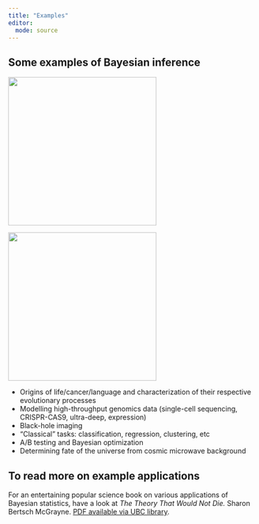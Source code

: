 ```yaml
---
title: "Examples"
editor: 
  mode: source
---
```


## Some examples of Bayesian inference 

::: column-margin
![](../images/dinos.png){width="300"}
:::

::: column-margin
![](../images/bayes-black-hole.jpeg){width="300"}
:::


- Origins of life/cancer/language and characterization of their respective evolutionary processes
- Modelling high-throughput genomics data (single-cell sequencing, CRISPR-CAS9, ultra-deep, expression) 
- Black-hole imaging
- "Classical" tasks: classification, regression, clustering, etc
- A/B testing and Bayesian optimization
- Determining fate of the universe from cosmic microwave background 


## To read more on example applications

For an entertaining popular science book on various applications of Bayesian statistics, 
have a look at *The Theory That Would Not Die.* Sharon Bertsch McGrayne. [PDF available via UBC library](https://www.library.ubc.ca/).